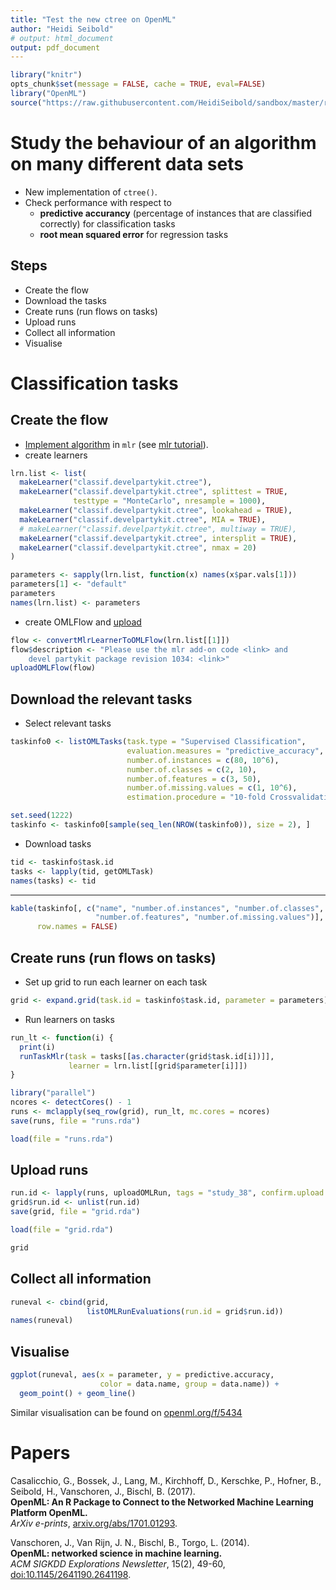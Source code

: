 ```yaml
---
title: "Test the new ctree on OpenML"
author: "Heidi Seibold"
# output: html_document
output: pdf_document
---
```



```r
library("knitr")
opts_chunk$set(message = FALSE, cache = TRUE, eval=FALSE)
library("OpenML")
source("https://raw.githubusercontent.com/HeidiSeibold/sandbox/master/rstuff/openml_newctree/new_ctree_mlr.R")
```



# Study the behaviour of an algorithm on many different data sets

- New implementation of ``ctree()``.
- Check performance with respect to 
    + **predictive accurancy** (percentage of instances that are classified 
      correctly) for classification tasks
    + **root mean squared error** for regression tasks


## Steps
- Create the flow
- Download the tasks
- Create runs (run flows on tasks)
- Upload runs
- Collect all information
- Visualise


# Classification tasks

## Create the flow
- [Implement algorithm](https://github.com/HeidiSeibold/sandbox/blob/master/rstuff/openml_newctree/new_ctree_mlr.R) 
  in ``mlr`` (see [mlr tutorial](http://mlr-org.github.io/mlr-tutorial/devel/html/create_learner/index.html)).
- create learners
```r
lrn.list <- list(
  makeLearner("classif.develpartykit.ctree"),
  makeLearner("classif.develpartykit.ctree", splittest = TRUE, 
              testtype = "MonteCarlo", nresample = 1000),
  makeLearner("classif.develpartykit.ctree", lookahead = TRUE),
  makeLearner("classif.develpartykit.ctree", MIA = TRUE),
  # makeLearner("classif.develpartykit.ctree", multiway = TRUE),
  makeLearner("classif.develpartykit.ctree", intersplit = TRUE),
  makeLearner("classif.develpartykit.ctree", nmax = 20)
)

parameters <- sapply(lrn.list, function(x) names(x$par.vals[1]))
parameters[1] <- "default"
parameters
names(lrn.list) <- parameters
```
- create OMLFlow and [upload](http://www.openml.org/f/5439)
```r
flow <- convertMlrLearnerToOMLFlow(lrn.list[[1]])
flow$description <- "Please use the mlr add-on code <link> and 
    devel partykit package revision 1034: <link>"
uploadOMLFlow(flow)
```


## Download the relevant tasks
- Select relevant tasks
```r
taskinfo0 <- listOMLTasks(task.type = "Supervised Classification",
                          evaluation.measures = "predictive_accuracy",
                          number.of.instances = c(80, 10^6),
                          number.of.classes = c(2, 10), 
                          number.of.features = c(3, 50),
                          number.of.missing.values = c(1, 10^6),
                          estimation.procedure = "10-fold Crossvalidation")

set.seed(1222)
taskinfo <- taskinfo0[sample(seq_len(NROW(taskinfo0)), size = 2), ]
```
- Download tasks
```r
tid <- taskinfo$task.id
tasks <- lapply(tid, getOMLTask)
names(tasks) <- tid
```

----
```r
kable(taskinfo[, c("name", "number.of.instances", "number.of.classes",
                   "number.of.features", "number.of.missing.values")],
      row.names = FALSE)
```



## Create runs (run flows on tasks)
- Set up grid to run each learner on each task
```r
grid <- expand.grid(task.id = taskinfo$task.id, parameter = parameters)
```
- Run learners on tasks
```r
run_lt <- function(i) {
  print(i)
  runTaskMlr(task = tasks[[as.character(grid$task.id[i])]],
             learner = lrn.list[[grid$parameter[i]]])
}

library("parallel")
ncores <- detectCores() - 1
runs <- mclapply(seq_row(grid), run_lt, mc.cores = ncores)
save(runs, file = "runs.rda")
```


```r
load(file = "runs.rda")
```



## Upload runs
```r
run.id <- lapply(runs, uploadOMLRun, tags = "study_38", confirm.upload = FALSE)
grid$run.id <- unlist(run.id)
save(grid, file = "grid.rda") 
```
```r
load(file = "grid.rda")
```
```r
grid
```

## Collect all information
```r
runeval <- cbind(grid,
                 listOMLRunEvaluations(run.id = grid$run.id))
names(runeval)
```

## Visualise
```r
ggplot(runeval, aes(x = parameter, y = predictive.accuracy, 
                    color = data.name, group = data.name)) +
  geom_point() + geom_line()
```
Similar visualisation can be found on 
[openml.org/f/5434](http://www.openml.org/f/5434)




# Papers

Casalicchio, G., Bossek, J., Lang, M., Kirchhoff, D., Kerschke, P., Hofner, B., Seibold, H., Vanschoren, J., Bischl, B. (2017).   
**OpenML: An R Package to Connect to the Networked Machine Learning Platform OpenML.**   
*ArXiv e-prints*, [arxiv.org/abs/1701.01293](https://arxiv.org/abs/1701.01293).
 
Vanschoren, J., Van Rijn, J. N., Bischl, B., Torgo, L. (2014).    
**OpenML: networked science in machine learning.**   
*ACM SIGKDD Explorations Newsletter*, 15(2), 49-60, 
[doi:10.1145/2641190.2641198](https://doi.org/10.1145/2641190.2641198).






